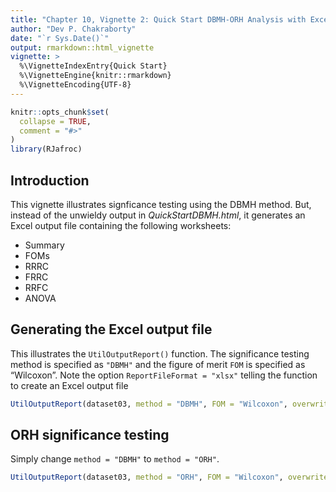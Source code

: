 ```yaml
---
title: "Chapter 10, Vignette 2: Quick Start DBMH-ORH Analysis with Excel Output"
author: "Dev P. Chakraborty"
date: "`r Sys.Date()`"
output: rmarkdown::html_vignette
vignette: >
  %\VignetteIndexEntry{Quick Start}
  %\VignetteEngine{knitr::rmarkdown}
  %\VignetteEncoding{UTF-8}
---
```


```r
knitr::opts_chunk$set(
  collapse = TRUE,
  comment = "#>"
)
library(RJafroc)
```

## Introduction
This vignette illustrates signficance testing using the DBMH method. But, 
instead of the unwieldy output in *QuickStartDBMH.html*, it generates an 
Excel output file containing the following worksheets:

* Summary
* FOMs
* RRRC
* FRRC
* RRFC
* ANOVA


## Generating the Excel output file

This illustrates the `UtilOutputReport()` function. The significance testing method is specified as `"DBMH"`
and the figure of merit `FOM` is specified as "Wilcoxon". Note the option `ReportFileFormat = "xlsx"` telling
the function to create an Excel output file

```r
UtilOutputReport(dataset03, method = "DBMH", FOM = "Wilcoxon", overwrite = TRUE, ReportFileName = "DBMH.xlsx", ReportFileFormat = "xlsx")
```             


## ORH significance testing
Simply change `method = "DBMH"` to `method = "ORH"`.


```r
UtilOutputReport(dataset03, method = "ORH", FOM = "Wilcoxon", overwrite = TRUE, ReportFileName = "ORH.xlsx", ReportFileFormat = "xlsx")
```             


